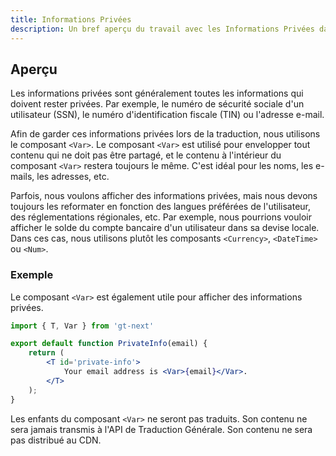 ```yaml
---
title: Informations Privées
description: Un bref aperçu du travail avec les Informations Privées dans GT.
---
```

## Aperçu
Les informations privées sont généralement toutes les informations qui doivent rester privées.
Par exemple, le numéro de sécurité sociale d'un utilisateur (SSN), le numéro d'identification fiscale (TIN) ou l'adresse e-mail.

Afin de garder ces informations privées lors de la traduction, nous utilisons le composant `<Var>`.
Le composant `<Var>` est utilisé pour envelopper tout contenu qui ne doit pas être partagé,
et le contenu à l'intérieur du composant `<Var>` restera toujours le même.
C'est idéal pour les noms, les e-mails, les adresses, etc.

Parfois, nous voulons afficher des informations privées, mais nous devons toujours les reformater en fonction des langues préférées de l'utilisateur, des réglementations régionales, etc.
Par exemple, nous pourrions vouloir afficher le solde du compte bancaire d'un utilisateur dans sa devise locale.
Dans ces cas, nous utilisons plutôt les composants `<Currency>`, `<DateTime>` ou `<Num>`.


### Exemple
Le composant `<Var>` est également utile pour afficher des informations privées.

```jsx title="PrivateInfo.jsx" copy
import { T, Var } from 'gt-next'

export default function PrivateInfo(email) {
    return (
        <T id='private-info'>
            Your email address is <Var>{email}</Var>.
        </T>
    );
}
```
Les enfants du composant `<Var>` ne seront pas traduits.
Son contenu ne sera jamais transmis à l'API de Traduction Générale.
Son contenu ne sera pas distribué au CDN.